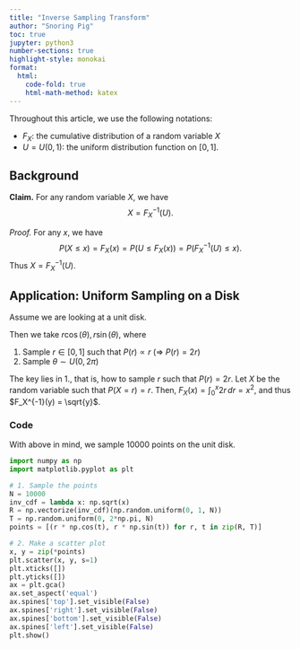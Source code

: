 ```yaml
---
title: "Inverse Sampling Transform"
author: "Snoring Pig"
toc: true
jupyter: python3
number-sections: true
highlight-style: monokai
format:
  html:
    code-fold: true
    html-math-method: katex
---
```


Throughout this article, we use the following notations:

- $F_X$: the cumulative distribution of a random variable $X$
- $U = U(0,1)$: the uniform distribution function on $[0,1]$.

## Background
**Claim.** For any random variable $X$, we have 
$$
    X = F_X^{-1}(U).
$$

*Proof.*
For any $x$, we have
$$
    P(X \le x) = F_X(x) = P(U \le F_X(x)) = P(F_X^{-1}(U) \le x).
$$
Thus $X = F_X^{-1}(U)$.

## Application: Uniform Sampling on a Disk
Assume we are looking at a unit disk.

Then we take $r\cos(\theta), r\sin(\theta)$, where

1. Sample $r \in [0,1]$ such that $P(r) \propto r$ ($\Rightarrow$ $P(r) = 2r$)
2. Sample $\theta \sim U(0,2\pi)$

The key lies in 1., that is, how to sample $r$ such that $P(r) = 2r$. Let $X$ be the random variable such that $P(X = r) = r$.
Then, $F_X(x) = \int_0^x 2r\,dr = x^2$, and thus $F_X^{-1}(y) = \sqrt{y}$.

### Code
With above in mind, we sample $10000$ points on the unit disk.
```python
import numpy as np
import matplotlib.pyplot as plt

# 1. Sample the points
N = 10000
inv_cdf = lambda x: np.sqrt(x)
R = np.vectorize(inv_cdf)(np.random.uniform(0, 1, N))
T = np.random.uniform(0, 2*np.pi, N)
points = [(r * np.cos(t), r * np.sin(t)) for r, t in zip(R, T)]

# 2. Make a scatter plot
x, y = zip(*points)
plt.scatter(x, y, s=1)
plt.xticks([])
plt.yticks([])
ax = plt.gca()
ax.set_aspect('equal')
ax.spines['top'].set_visible(False)
ax.spines['right'].set_visible(False)
ax.spines['bottom'].set_visible(False)
ax.spines['left'].set_visible(False)
plt.show()
```